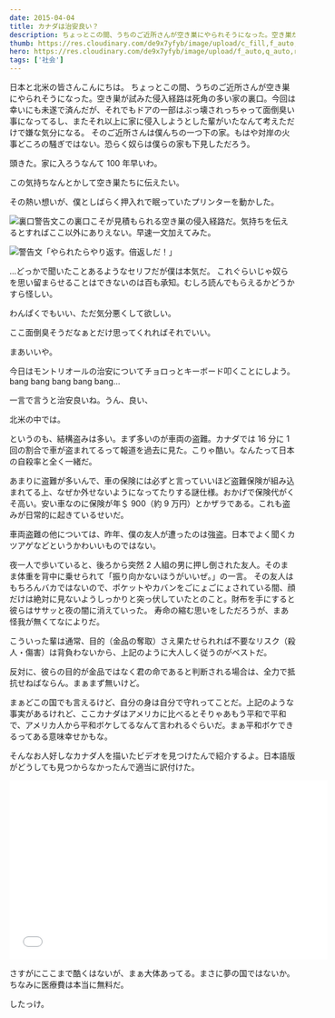 ```yaml
---
date: 2015-04-04
title: カナダは治安良い？
description: ちょっとこの間、うちのご近所さんが空き巣にやられそうになった。空き巣が試みた侵入経路は死角の多い家の裏口。
thumb: https://res.cloudinary.com/de9x7yfyb/image/upload/c_fill,f_auto,h_120,q_auto,r_6,w_120/v1637734535/qc3/posts/public-safety/1513257685.broken-windows-original_n5tzre.jpg
hero: https://res.cloudinary.com/de9x7yfyb/image/upload/f_auto,q_auto,r_6,w_680/v1637734535/qc3/posts/public-safety/1513257685.broken-windows-original_n5tzre.jpg
tags: ['社会']
---
```


日本と北米の皆さんこんにちは。
ちょっとこの間、うちのご近所さんが空き巣にやられそうになった。空き巣が試みた侵入経路は死角の多い家の裏口。今回は幸いにも未遂で済んだが、それでもドアの一部はぶっ壊されっちゃって面倒臭い事になってるし、またそれ以上に家に侵入しようとした輩がいたなんて考えただけで嫌な気分になる。
そのご近所さんは僕んちの一つ下の家。もはや対岸の火事どころの騒ぎではない。恐らく奴らは僕らの家も下見しただろう。

頭きた。家に入ろうなんて 100 年早いわ。

この気持ちなんとかして空き巣たちに伝えたい。

その熱い想いが、僕としばらく押入れで眠っていたプリンターを動かした。

![裏口](https://res.cloudinary.com/de9x7yfyb/image/upload/f_auto,q_auto,r_6,w_680/v1637734531/qc3/posts/public-safety/backdoor_rmazun.jpg)警告文この裏口こそが見積もられる空き巣の侵入経路だ。気持ちを伝えるとすればここ以外にありえない。早速一文加えてみた。

![警告文](https://res.cloudinary.com/de9x7yfyb/image/upload/f_auto,q_auto,r_6,w_680/v1637734535/qc3/posts/public-safety/warning_p68s0b.jpg)「やられたらやり返す。倍返しだ！」

…どっかで聞いたことあるようなセリフだが僕は本気だ。
これぐらいじゃ奴らを思い留まらせることはできないのは百も承知。むしろ読んでもらえるかどうかすら怪しい。

わんぱくでもいい、ただ気分悪くして欲しい。

ここ面倒臭そうだなぁとだけ思ってくれればそれでいい。

まあいいや。

今日はモントリオールの治安についてチョロっとキーボード叩くことにしよう。bang bang bang bang bang...

一言で言うと治安良いね。うん、良い、

北米の中では。

というのも、結構盗みは多い。まず多いのが車両の盗難。カナダでは 16 分に 1 回の割合で車が盗まれてるって報道を過去に見た。こりゃ酷い。なんたって日本の自殺率と全く一緒だ。

あまりに盗難が多いんで、車の保険には必ずと言っていいほど盗難保険が組み込まれてる上、なぜか外せないようになってたりする謎仕様。おかげで保険代がくそ高い。安い車なのに保険が年＄ 900（約 9 万円）とかザラである。これも盗みが日常的に起きているせいだ。

車両盗難の他については、昨年、僕の友人が遭ったのは強盗。日本でよく聞くカツアゲなどというかわいいものではない。

夜一人で歩いていると、後ろから突然 2 人組の男に押し倒された友人。そのまま体重を背中に乗せられて「振り向かないほうがいいぜ。」の一言。
その友人はもちろんバカではないので、ポケットやカバンをごにょごにょされている間、顔だけは絶対に見ないようしっかりと突っ伏していたとのこと。財布を手にすると彼らはササッと夜の闇に消えていった。
寿命の縮む思いをしただろうが、まあ怪我が無くてなによりだ。

こういった輩は通常、目的（金品の奪取）さえ果たせられれば不要なリスク（殺人・傷害）は背負わないから、上記のように大人しく従うのがベストだ。

反対に、彼らの目的が金品ではなく君の命であると判断される場合は、全力で抵抗せねばならん。まぁまず無いけど。

まぁどこの国でも言えるけど、自分の身は自分で守れってことだ。上記のような事実があるけれど、ここカナダはアメリカに比べるとそりゃあもう平和で平和で、アメリカ人から平和ボケしてるなんて言われるぐらいだ。まぁ平和ボケできるってある意味幸せかもな。

そんなお人好しなカナダ人を描いたビデオを見つけたんで紹介するよ。日本語版がどうしても見つからなかったんで適当に訳付けた。

<iframe
  src='//www.youtube.com/embed/u3FQOnXIXBI'
  width='560'
  height='315'
  frameborder='0'
></iframe>

さすがにここまで酷くはないが、まぁ大体あってる。まさに夢の国ではないか。ちなみに医療費は本当に無料だ。

したっけ。

